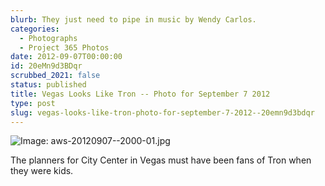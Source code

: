 ```yaml
---
blurb: They just need to pipe in music by Wendy Carlos.
categories:
  - Photographs
  - Project 365 Photos
date: 2012-09-07T00:00:00
id: 20eMn9d3BDqr
scrubbed_2021: false
status: published
title: Vegas Looks Like Tron -- Photo for September 7 2012
type: post
slug: vegas-looks-like-tron-photo-for-september-7-2012--20emn9d3bdqr
---
```


![Image: aws-20120907--2000-01.jpg](/aws-20120907--2000-01.jpg)

The planners for City Center in Vegas must have been fans of Tron when they were kids.